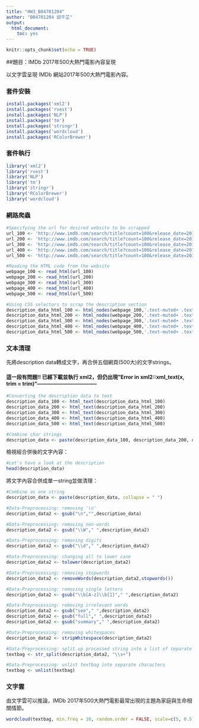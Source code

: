---
title: "HW3_B04701204"
author: "B04701204 邱千芷"
output: 
  html_document:
    toc: yes
--- 
```{r setup, include=FALSE}
knitr::opts_chunk$set(echo = TRUE)
```

##題目：IMDb 2017年500大熱門電影內容呈現

以文字雲呈現 IMDb 網站2017年500大熱門電影內容。

### 套件安裝
```{r install, eval=FALSE}
install.packages('xml2')
install.packages('rvest')
install.packages('NLP')
install.packages('tm')
install.packages('stringr')
install.packages('wordcloud')
install.packages('RColorBrewer')
```

### 套件執行
```{r library}
library('xml2')
library('rvest')
library('NLP')
library('tm')
library('stringr')
library('RColorBrewer')
library('wordcloud')
```

### 網路爬蟲
```{r crawler}
#Specifying the url for desired website to be scrapped
url_100 <- 'http://www.imdb.com/search/title?count=100&release_date=2017,2017&title_type=feature&page=1&ref_=adv_nxt'
url_200 <- 'http://www.imdb.com/search/title?count=100&release_date=2017,2017&title_type=feature&page=2&ref_=adv_nxt'
url_300 <- 'http://www.imdb.com/search/title?count=100&release_date=2017,2017&title_type=feature&page=3&ref_=adv_nxt'
url_400 <- 'http://www.imdb.com/search/title?count=100&release_date=2017,2017&title_type=feature&page=4&ref_=adv_nxt'
url_500 <- 'http://www.imdb.com/search/title?count=100&release_date=2017,2017&title_type=feature&page=5&ref_=adv_nxt'

#Reading the HTML code from the website
webpage_100 <- read_html(url_100)
webpage_200 <- read_html(url_200)
webpage_300 <- read_html(url_300)
webpage_400 <- read_html(url_400)
webpage_500 <- read_html(url_500)

#Using CSS selectors to scrap the description section
description_data_html_100 <- html_nodes(webpage_100,'.text-muted+ .text-muted , .ratings-bar+ .text-muted')
description_data_html_200 <- html_nodes(webpage_200,'.text-muted+ .text-muted , .ratings-bar+ .text-muted')
description_data_html_300 <- html_nodes(webpage_300,'.text-muted+ .text-muted , .ratings-bar+ .text-muted')
description_data_html_400 <- html_nodes(webpage_400,'.text-muted+ .text-muted , .ratings-bar+ .text-muted')
description_data_html_500 <- html_nodes(webpage_500,'.text-muted+ .text-muted , .ratings-bar+ .text-muted')
```

### 文本清理

先將description data轉成文字，再合併五個網頁(500大)的文字strings。

#### 這一段有問題!! 已經下載並執行 xml2，但仍出現"Error in xml2::xml_text(x, trim = trim)"-----------------------------------
```{r cleaning1}
#Converting the description data to text
description_data_100 <- html_text(description_data_html_100)
description_data_200 <- html_text(description_data_html_200)
description_data_300 <- html_text(description_data_html_300)
description_data_400 <- html_text(description_data_html_400)
description_data_500 <- html_text(description_data_html_500)

#Combine char strings
description_data <- paste(description_data_100, description_data_200, description_data_300, description_data_400, description_data_500, sep = " ")
```

檢視經合併後的文字內容：

```{r cleaning2}
#Let's have a look at the description
head(description_data)
```

將文字內容合併成單一string並做清理：

```{r cleaning3}
#Combine as one string
description_data <- paste(description_data, collapse = " ")

#Data-Preprocessing: removing '\n'
description_data2 <- gsub("\n","",description_data)

#Data-Preprocessing: removing non-words
description_data2 <- gsub("\\W"," ",description_data2)

#Data-Preprocessing: removing digits
description_data2 <- gsub("\\d"," ",description_data2)

#Data-Preprocessing: changing all to lower case
description_data2 <- tolower(description_data2)

#Data-Preprocessing: removing stopwords
description_data2 <- removeWords(description_data2,stopwords())

#Data-Preprocessing: removing single letters
description_data2 <- gsub("\\b[A-z]\\b{1}"," ",description_data2)

#Data-Preprocessing: removing irrelevant words
description_data2 <- gsub("see"," ",description_data2)
description_data2 <- gsub("full"," ",description_data2)
description_data2 <- gsub("summary"," ",description_data2)

#Data-Preprocessing: removing whitespaces
description_data2 <- stripWhitespace(description_data2)

#Data-Preprocessing: split up processed string into a list of separate words
textbag <- str_split(description_data2, "\\s+")

#Data-Preprocessing: unlist textbag into separate characters
textbag <- unlist(textbag)
```

### 文字雲

由文字雲可以推論，IMDb 2017年500大熱門電影最常出現的主題為家庭與生命相關情節。

```{r wordcloud}
wordcloud(textbag, min.freq = 10, random.order = FALSE, scale=c(5, 0.5), color=brewer.pal(6, "Dark2"))
```

